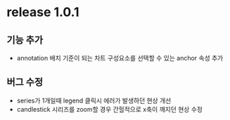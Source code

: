 # release 1.0.1

## 기능 추가

- annotation 배치 기준이 되는 차트 구성요소를 선택할 수 있는 anchor 속성 추가


## 버그 수정

- series가 1개일때 legend 클릭시 에러가 발생하던 현상 개선
- candlestick 시리즈를 zoom할 경우 간헐적으로 x축이 깨지던 현상 수정
